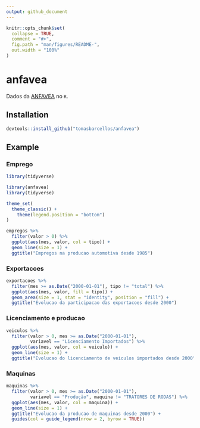 ```yaml
---
output: github_document
---
```


<!-- README.md is generated from README.Rmd. Please edit that file -->

```r
knitr::opts_chunk$set(
  collapse = TRUE,
  comment = "#>",
  fig.path = "man/figures/README-",
  out.width = "100%"
)
```

# anfavea

<!-- [![lifecycle](https://img.shields.io/badge/lifecycle-experimental-orange.svg)](https://www.tidyverse.org/lifecycle/#experimental) -->

Dados da [ANFAVEA](http://www.anfavea.com.br/) no `R`.

## Installation

``` r
devtools::install_github("tomasbarcellos/anfavea")
```

## Example

### Emprego

```r
library(tidyverse)
```


```r
library(anfavea)
library(tidyverse)

theme_set(
  theme_classic() + 
    theme(legend.position = "bottom")
)

empregos %>% 
  filter(valor > 0) %>% 
  ggplot(aes(mes, valor, col = tipo)) +
  geom_line(size = 1) + 
  ggtitle("Empregos na producao automotiva desde 1985")
```

### Exportacoes


```r
exportacoes %>% 
  filter(mes >= as.Date("2000-01-01"), tipo != "total") %>% 
  ggplot(aes(mes, valor, fill = tipo)) +
  geom_area(size = 1, stat = "identity", position = "fill") +
  ggtitle("Evolucao da participacao das exportacoes desde 2000")
```


### Licenciamento e producao

```r
veiculos %>% 
  filter(valor > 0, mes >= as.Date("2000-01-01"), 
         variavel == "Licenciamento Importados") %>% 
  ggplot(aes(mes, valor, col = veiculo)) +
  geom_line(size = 1) +
  ggtitle("Evolucao do licenciamento de veiculos importados desde 2000")
```

### Maquinas

```r
maquinas %>% 
  filter(valor > 0, mes >= as.Date("2000-01-01"), 
         variavel == "Produção", maquina != "TRATORES DE RODAS") %>% 
  ggplot(aes(mes, valor, col = maquina)) +
  geom_line(size = 1) +
  ggtitle("Evolucao da producao de maquinas desde 2000") + 
  guides(col = guide_legend(nrow = 2, byrow = TRUE))
```

